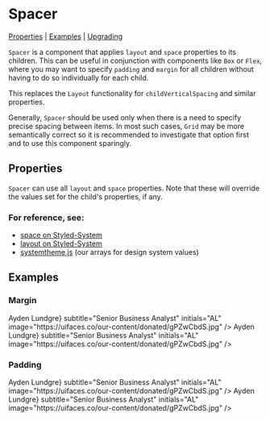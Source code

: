 
<Meta title="Components/Spacer" component={Spacer} />

# Spacer

[Properties](#properties) | [Examples](#examples) | [Upgrading](#upgrading)

`Spacer` is a component that applies `layout` and `space` properties to its children. This can be useful in conjunction with components like `Box` or `Flex`, where you may want to specify `padding` and `margin` for all children without having to do so individually for each child.

This replaces the `Layout` functionality for `childVerticalSpacing` and similar properties.

Generally, `Spacer` should be used only when there is a need to specify precise spacing between items. In most such cases, `Grid` may be more semantically correct so it is recommended to investigate that option first and to use this component sparingly.

## Properties

`Spacer` can use all `layout` and `space` properties. Note that these will override the values set for the child's properties, if any.

<Props of={Spacer} />

### For reference, see:

- [space on Styled-System](https://styled-system.com/table#space)
- [layout on Styled-System](https://styled-system.com/table#layout)
- [systemtheme.js](https://github.com/orchestrated-io/orca-design-system/blob/master/packages/orcs-design-system/lib/systemtheme.js) (our arrays for design system values)

## Examples

### Margin

<Preview>
  <Story name="Margin">
    <Spacer my={3}>
      <Avatar
        title="Ayden Lundgre"
        subtitle="Senior Business Analyst"
        initials="AL"
        image="https://uifaces.co/our-content/donated/gPZwCbdS.jpg"
      />
      <Avatar
        title="Ayden Lundgre"
        subtitle="Senior Business Analyst"
        initials="AL"
      />
      <Avatar
        title={<StyledLink href="#">Ayden Lundgre</StyledLink>}
        subtitle="Senior Business Analyst"
        initials="AL"
        image="https://uifaces.co/our-content/donated/gPZwCbdS.jpg"
      />
      <Avatar
        sizing="small"
        title="Ayden Lundgre"
        subtitle="Senior Business Analyst"
        initials="AL"
        image="https://uifaces.co/our-content/donated/gPZwCbdS.jpg"
      />
      <Avatar
        sizing="small"
        title={<StyledLink href="#">Ayden Lundgre</StyledLink>}
        subtitle="Senior Business Analyst"
        initials="AL"
        image="https://uifaces.co/our-content/donated/gPZwCbdS.jpg"
      />
    </Spacer>
  </Story>
</Preview>

### Padding

<Preview>
  <Story name="Padding">
    <Spacer padding={3}>
      <Avatar
        title="Ayden Lundgre"
        subtitle="Senior Business Analyst"
        initials="AL"
        image="https://uifaces.co/our-content/donated/gPZwCbdS.jpg"
      />
      <Avatar
        title="Ayden Lundgre"
        subtitle="Senior Business Analyst"
        initials="AL"
      />
      <Avatar
        title={<StyledLink href="#">Ayden Lundgre</StyledLink>}
        subtitle="Senior Business Analyst"
        initials="AL"
        image="https://uifaces.co/our-content/donated/gPZwCbdS.jpg"
      />
      <Avatar
        sizing="small"
        title="Ayden Lundgre"
        subtitle="Senior Business Analyst"
        initials="AL"
        image="https://uifaces.co/our-content/donated/gPZwCbdS.jpg"
      />
      <Avatar
        sizing="small"
        title={<StyledLink href="#">Ayden Lundgre</StyledLink>}
        subtitle="Senior Business Analyst"
        initials="AL"
        image="https://uifaces.co/our-content/donated/gPZwCbdS.jpg"
      />
    </Spacer>
  </Story>
</Preview>
